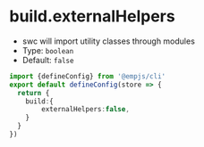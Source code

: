# build.externalHelpers
+ swc will import utility classes through modules
+ Type: `boolean`
+ Default: `false`

```ts title="emp-config.js"
import {defineConfig} from '@empjs/cli'
export default defineConfig(store => {
  return {
    build:{
        externalHelpers:false,
    }
  }
})
```